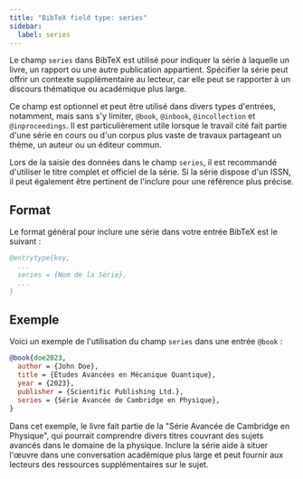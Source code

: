 ```yaml
---
title: "BibTeX field type: series"
sidebar:
  label: series
---
```



Le champ `series` dans BibTeX est utilisé pour indiquer la série à laquelle un livre, un rapport ou une autre publication appartient. Spécifier la série peut offrir un contexte supplémentaire au lecteur, car elle peut se rapporter à un discours thématique ou académique plus large.

<CiteDrive />

Ce champ est optionnel et peut être utilisé dans divers types d'entrées, notamment, mais sans s'y limiter, `@book`, `@inbook`, `@incollection` et `@inproceedings`. Il est particulièrement utile lorsque le travail cité fait partie d'une série en cours ou d'un corpus plus vaste de travaux partageant un thème, un auteur ou un éditeur commun.

Lors de la saisie des données dans le champ `series`, il est recommandé d'utiliser le titre complet et officiel de la série. Si la série dispose d'un ISSN, il peut également être pertinent de l'inclure pour une référence plus précise.

## Format

Le format général pour inclure une série dans votre entrée BibTeX est le suivant :

```bibtex
@entrytype{key,
  ...
  series = {Nom de la Série},
  ...
}
```

## Exemple

Voici un exemple de l'utilisation du champ `series` dans une entrée `@book` :

```bibtex
@book{doe2023,
  author = {John Doe},
  title = {Études Avancées en Mécanique Quantique},
  year = {2023},
  publisher = {Scientific Publishing Ltd.},
  series = {Série Avancée de Cambridge en Physique},
}
```

Dans cet exemple, le livre fait partie de la "Série Avancée de Cambridge en Physique", qui pourrait comprendre divers titres couvrant des sujets avancés dans le domaine de la physique. Inclure la série aide à situer l'œuvre dans une conversation académique plus large et peut fournir aux lecteurs des ressources supplémentaires sur le sujet.
